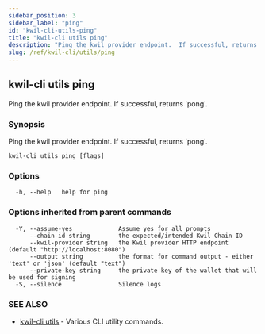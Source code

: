 ```yaml
---
sidebar_position: 3
sidebar_label: "ping"
id: "kwil-cli-utils-ping"
title: "kwil-cli utils ping"
description: "Ping the kwil provider endpoint.  If successful, returns 'pong'."
slug: /ref/kwil-cli/utils/ping
---
```


## kwil-cli utils ping

Ping the kwil provider endpoint.  If successful, returns 'pong'.

### Synopsis

Ping the kwil provider endpoint.  If successful, returns 'pong'.

```
kwil-cli utils ping [flags]
```

### Options

```
  -h, --help   help for ping
```

### Options inherited from parent commands

```
  -Y, --assume-yes             Assume yes for all prompts
      --chain-id string        the expected/intended Kwil Chain ID
      --kwil-provider string   the Kwil provider HTTP endpoint (default "http://localhost:8080")
      --output string          the format for command output - either 'text' or 'json' (default "text")
      --private-key string     the private key of the wallet that will be used for signing
  -S, --silence                Silence logs
```

### SEE ALSO

* [kwil-cli utils](/docs/ref/kwil-cli/utils)	 - Various CLI utility commands.

